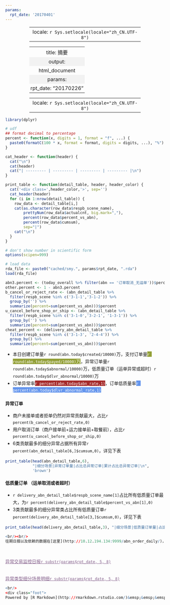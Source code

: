 ```yaml
---
params:
  rpt_date: '20170401'
---
```


---
locale: `r Sys.setlocale(locale="zh_CN.UTF-8")`
---

---
title: 摘要
output:
  html_document
params:
    rpt_date: "20170226"
---

---
locale: `r Sys.setlocale(locale="zh_CN.UTF-8")`
---

<style type="text/css">
li {
	line-height: 150%;
}

table {
	width: 70%;
	margin-left:auto; 
	margin-right:auto;
}


tr:nth-child(even) {
	background-color: #f2f2f2
}

.brown table thead {
	background-color: #A52A2A;
	color: white;
}

.cornflowerblue table thead {
	background-color: #6495ED;
	color: white;
}

h1.title {
    font-size: 24px;
}

h2{
    font-size: 24px;
}

a:link {
    color: #845f8b;
}

.foot {
    font-size: 8px;
    text-align: right;
}
.foot a:link {
    color: black;
}

th, td {
    text-align: center;
    padding: 4px;
}
</style>


```r
library(dplyr)

# udf
## format decimal to percentage
percent <- function(x, digits = 1, format = "f", ...) {
  paste0(formatC(100 * x, format = format, digits = digits, ...), "%")
}

cat_header <- function(header) {
  cat("\n")
  cat(header)
  cat("| --------- | --------- | --------- | --------- |\n")
}

print_table <- function(detail_table, header, header_color) {
  cat('<div class=',header_color,'>', sep='')
  cat_header(header)
  for (i in 1:nrow(detail_table)) {
    row_data <- detail_table[i,]
    cat(as.character(row_data$respb_scene_name),
        prettyNum(row_data$actualcnt, big.mark=","),
        percent(row_data$percent_vs_abn),
        percent(row_data$cumsum),
        sep="|")
    cat("\n")
  }
}

# don't show number in scientific form
options(scipen=999)

# load data
rda_file <- paste0("cached/smy.", params$rpt_date, ".rda")
load(rda_file)

abn3.percent <- (today_overall %>% filter(abn == '订单取消_无运单'))$percent
other.percent <- 1 - abn3.percent
b_cancel_or_reject_rate <- (abn_detail_table %>%
  filter(respb_scene %in% c('3-1-1','3-1-2')) %>%
  group_by('') %>% 
  summarize(percent=sum(percent_vs_abn)))$percent
u_cancel_before_shop_or_ship <- (abn_detail_table %>%
  filter(respb_scene %in% c('3-1-0','3-2-1', '1-3-1')) %>%
  group_by('') %>% 
  summarize(percent=sum(percent_vs_abn)))$percent
cheat_percent <- (delivery_abn_detail_table %>%
  filter(respb_scene %in% c('3-1-3', '2-4-4')) %>%
  group_by() %>%
  summarize(percent=sum(percent_vs_abn)))$percent
```

* 本日创建订单量`r round(abn.today$created/10000)`万，支付订单量<span style=background-color:#929f36;color:white>`r round(abn.today$payed/10000)`万</span>，异常订单量`r round(abn.today$abnormal/10000)`万，低质量订单（运单异常或超时）`r round(abn.today$dlvr_abnormal/10000)`万
* 订单异常率<span style=background-color:#A52A2A;color:white>`r percent(abn.today$abn_rate,1)`</span>，订单低质量率<span style=background-color:#6495ED;color:white>`r percent(abn.today$dlvr_abnormal_rate,1)`</span>

#### 异常订单

* 商户未接单或者拒单仍然对异常贡献最大，占比`r percent(b_cancel_or_reject_rate,0)`
* 用户取消订单（商户接单前+运力接单前+取餐前），占比`r percent(u_cancel_before_shop_or_ship,0)`
* 6类贡献最多的细分异常占据所有异常`r percent(abn_detail_table[6,]$cumsum,0)`，详见下表

```r
print_table(head(abn_detail_table,6),
            "|细分场景|异常订单量|占比总异常订单|累计占比总异常订单|\n",
            'brown')
```

#### 低质量订单 （运单取消或者超时）

* `r delivery_abn_detail_table$respb_scene_name[1]`占比所有低质量订单最大，为`r percent(delivery_abn_detail_table$percent_vs_abn[1],0)`
* 3类贡献最多的细分异常类占比所有低质量订单`r percent(delivery_abn_detail_table[3,]$cumsum,0)`，详见下表

```r
print_table(head(delivery_abn_detail_table,3), "|细分场景|低质量订单量|占比低质量订单|累计占比低质量订单|\n", 'cornflowerblue')
```

```r
<br/><br/>
往期日报以及依赖的数据在[这里](http://10.12.194.134:9999/abn_order_daily/)，仅限内网访问
```

<br/>

[异常交易监控日报`r substr(params$rpt_date, 5, 8)`](http://10.12.194.134:9999/abn_order_daily/report/abn_ord_dly.`r params$rpt_date`.html)  
<br/>  
[异常类型细分场景明细`r substr(params$rpt_date, 5, 8)`](http://10.12.194.134:9999/abn_order_daily/report/abn_ord_dly_app.`r params$rpt_date`.html)  

```r
<br/>
<div class="foot">
Powered by [R Markdown](http://rmarkdown.rstudio.com/)&emsp;&emsp;&emsp;&emsp;
```
